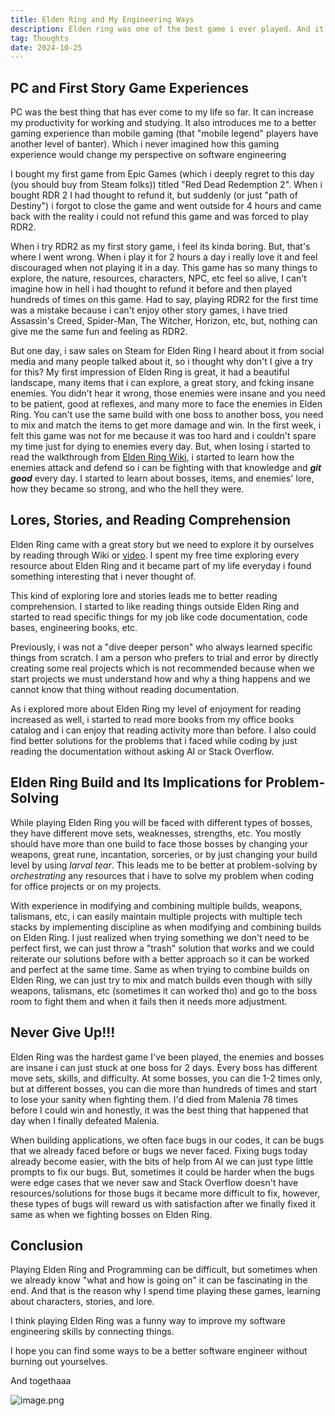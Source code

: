 ```yaml
---
title: Elden Ring and My Engineering Ways
description: Elden ring was one of the best game i ever played. And it actually changed my perspective about engineering and i didn't expect that came from games
tag: Thoughts
date: 2024-10-25
---
```


## PC and First Story Game Experiences

PC was the best thing that has ever come to my life so far. It can increase my productivity for working and studying. It also introduces me to a better gaming experience than mobile gaming (that "mobile legend" players have another level of banter). Which i never imagined how this gaming experience would change my perspective on software engineering

I bought my first game from Epic Games (which i deeply regret to this day (you should buy from Steam folks)) titled "Red Dead Redemption 2". When i bought RDR 2 I had thought to refund it, but suddenly (or just "path of Destiny") i forgot to close the game and went outside for 4 hours and came back with the reality i could not refund this game and was forced to play RDR2.

When i try RDR2 as my first story game, i feel its kinda boring. But, that's where I went wrong. When i play it for 2 hours a day i really love it and feel discouraged when not playing it in a day. This game has so many things to explore, the nature, resources, characters, NPC, etc feel so alive, I can't imagine how in hell i had thought to refund it before and then played hundreds of times on this game. Had to say, playing RDR2 for the first time was a mistake because i can't enjoy other story games, i have tried Assassin's Creed, Spider-Man, The Witcher, Horizon, etc, but, nothing can give me the same fun and feeling as RDR2.

But one day, i saw sales on Steam for Elden Ring I heard about it from social media and many people talked about it, so i thought why don't I give a try for this? My first impression of Elden Ring is great, it had a beautiful landscape, many items that i can explore, a great story, and fcking insane enemies. You didn't hear it wrong, those enemies were insane and you need to be patient, good at reflexes, and many more to face the enemies in Elden Ring. You can't use the same build with one boss to another boss, you need to mix and match the items to get more damage and win. In the first week, i felt this game was not for me because it was too hard and i couldn't spare my time just for dying to enemies every day. But, when losing i started to read the walkthrough from [Elden Ring Wiki](https://eldenring.wiki.fextralife.com/Elden+Ring+Wiki), i started to learn how the enemies attack and defend so i can be fighting with that knowledge and ***git good*** every day. I started to learn about bosses, items, and enemies' lore, how they became so strong, and who the hell they were.

## Lores, Stories, and Reading Comprehension

Elden Ring came with a great story but we need to explore it by ourselves by reading through Wiki or [video](https://www.youtube.com/@VaatiVidya). I spent my free time exploring every resource about Elden Ring and it became part of my life everyday i found something interesting that i never thought of.

This kind of exploring lore and stories leads me to better reading comprehension. I started to like reading things outside Elden Ring and started to read specific things for my job like code documentation, code bases, engineering books, etc.

Previously, i was not a "dive deeper person" who always learned specific things from scratch. I am a person who prefers to trial and error by directly creating some real projects which is not recommended because when we start projects we must understand how and why a thing happens and we cannot know that thing without reading documentation.

As i explored more about Elden Ring my level of enjoyment for reading increased as well, i started to read more books from my office books catalog and i can enjoy that reading activity more than before. I also could find better solutions for the problems that i faced while coding by just reading the documentation without asking AI or Stack Overflow.

## Elden Ring Build and Its Implications for Problem-Solving

While playing Elden Ring you will be faced with different types of bosses, they have different move sets, weaknesses, strengths, etc. You mostly should have more than one build to face those bosses by changing your weapons, great rune, incantation, sorceries, or by just changing your build level by using *larval tear*. This leads me to be better at problem-solving by *orchestrating* any resources that i have to solve my problem when coding for office projects or on my projects.

With experience in modifying and combining multiple builds, weapons, talismans, etc, i can easily maintain multiple projects with multiple tech stacks by implementing discipline as when modifying and combining builds on Elden Ring. I just realized when trying something we don't need to be perfect first, we can just throw a "trash" solution that works and we could reiterate our solutions before with a better approach so it can be worked and perfect at the same time. Same as when trying to combine builds on Elden Ring, we can just try to mix and match builds even though with silly weapons, talismans, etc (sometimes it can worked tho) and go to the boss room to fight them and when it fails then it needs more adjustment.

## Never Give Up!!!

Elden Ring was the hardest game I've been played, the enemies and bosses are insane i can just stuck at one boss for 2 days. Every boss has different move sets, skills, and difficulty. At some bosses, you can die 1-2 times only, but at different bosses, you can die more than hundreds of times and start to lose your sanity when fighting them. I'd died from Malenia 78 times before I could win and honestly, it was the best thing that happened that day when I finally defeated Malenia.

When building applications, we often face bugs in our codes, it can be bugs that we already faced before or bugs we never faced. Fixing bugs today already become easier, with the bits of help from AI we can just type little prompts to fix our bugs. But, sometimes it could be harder when the bugs were edge cases that we never saw and Stack Overflow doesn't have resources/solutions for those bugs it became more difficult to fix, however, these types of bugs will reward us with satisfaction after we finally fixed it same as when we fighting bosses on Elden Ring.

## Conclusion

Playing Elden Ring and Programming can be difficult, but sometimes when we already know "what and how is going on" it can be fascinating in the end. And that is the reason why I spend time playing these games, learning about characters, stories, and lore.

I think playing Elden Ring was a funny way to improve my software engineering skills by connecting things.

I hope you can find some ways to be a better software engineer without burning out yourselves.

And togethaaa

![image.png](../../assets/blog/elden-ring-and-my-engineering-way/rykard.png)
